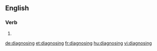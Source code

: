 
==English==

===Verb===
{{head|en}}

# {{present participle of|diagnose}}

[[de:diagnosing]]
[[et:diagnosing]]
[[fr:diagnosing]]
[[hu:diagnosing]]
[[vi:diagnosing]]